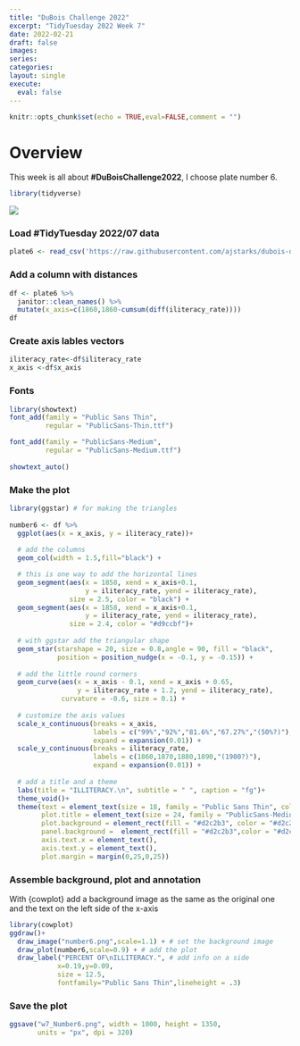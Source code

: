```yaml
---
title: "DuBois Challenge 2022"
excerpt: "TidyTuesday 2022 Week 7"
date: 2022-02-21
draft: false
images:
series:
categories:
layout: single
execute: 
  eval: false
---
```


```r
knitr::opts_chunk$set(echo = TRUE,eval=FALSE,comment = "")
```

# Overview

This week is all about **#DuBoisChallenge2022**, I choose plate number 6.

```r
library(tidyverse)
```

![](featured.png)

### Load #TidyTuesday 2022/07 data

```r
plate6 <- read_csv('https://raw.githubusercontent.com/ajstarks/dubois-data-portraits/master/challenge/2022/challenge06/data.csv')
```

### Add a column with distances

```r
df <- plate6 %>%
  janitor::clean_names() %>%
  mutate(x_axis=c(1860,1860-cumsum(diff(iliteracy_rate))))
df
```

### Create axis lables vectors

```r
iliteracy_rate<-df$iliteracy_rate
x_axis <-df$x_axis
```

### Fonts

```r
library(showtext)
font_add(family = "Public Sans Thin",
         regular = "PublicSans-Thin.ttf")

font_add(family = "PublicSans-Medium",
         regular = "PublicSans-Medium.ttf")
 
showtext_auto()
```

### Make the plot

```r
library(ggstar) # for making the triangles
  
number6 <- df %>%
  ggplot(aes(x = x_axis, y = iliteracy_rate))+
  
  # add the columns
  geom_col(width = 1.5,fill="black") +

  # this is one way to add the horizontal lines
  geom_segment(aes(x = 1858, xend = x_axis+0.1,
                   y = iliteracy_rate, yend = iliteracy_rate),
               size = 2.5, color = "black") +
  geom_segment(aes(x = 1858, xend = x_axis+0.1,
                   y = iliteracy_rate, yend = iliteracy_rate),
               size = 2.4, color = "#d9ccbf")+
  
  # with ggstar add the triangular shape
  geom_star(starshape = 20, size = 0.8,angle = 90, fill = "black",
            position = position_nudge(x = -0.1, y = -0.15)) +
  
  # add the little round corners
  geom_curve(aes(x = x_axis - 0.1, xend = x_axis + 0.65,
                 y = iliteracy_rate + 1.2, yend = iliteracy_rate),
             curvature = -0.6, size = 0.1) +
  
  # customize the axis values
  scale_x_continuous(breaks = x_axis,
                     labels = c("99%","92%","81.6%","67.27%","(50%?)"),
                     expand = expansion(0.01)) +
  scale_y_continuous(breaks = iliteracy_rate,
                     labels = c(1860,1870,1880,1890,"(1900?)"),
                     expand = expansion(0.01)) +
  
  # add a title and a theme
  labs(title = "ILLITERACY.\n", subtitle = " ", caption = "fg")+
  theme_void()+
  theme(text = element_text(size = 18, family = "Public Sans Thin", color = "grey25"),
        plot.title = element_text(size = 24, family = "PublicSans-Medium",face = "bold", hjust = 0.5),
        plot.background = element_rect(fill = "#d2c2b3", color = "#d2c2b3"),
        panel.background =  element_rect(fill = "#d2c2b3",color = "#d2c2b3"),
        axis.text.x = element_text(),
        axis.text.y = element_text(),
        plot.margin = margin(0,25,0,25))
```

### Assemble background, plot and annotation

With {cowplot} add a background image as the same as the original one and the text on the left side of the x-axis

```r
library(cowplot)
ggdraw()+
  draw_image("number6.png",scale=1.1) + # set the background image 
  draw_plot(number6,scale=0.9) + # add the plot
  draw_label("PERCENT OF\nILLITERACY.", # add info on a side 
            x=0.19,y=0.09,
            size = 12.5,
            fontfamily="Public Sans Thin",lineheight = .3)
```

### Save the plot

```r
ggsave("w7_Number6.png", width = 1000, height = 1350, 
       units = "px", dpi = 320)
```
